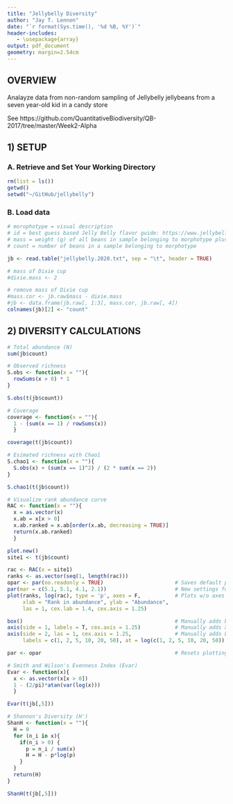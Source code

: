 ```yaml
---
title: "Jellybelly Diversity"
author: "Jay T. Lennon"
date: "`r format(Sys.time(), '%d %B, %Y')`"
header-includes:
   - \usepackage{array}
output: pdf_document
geometry: margin=2.54cm
---
```


## OVERVIEW
Analayze data from non-random sampling of Jellybelly jellybeans from a seven year-old kid in a candy store

See https://github.com/QuantitativeBiodiversity/QB-2017/tree/master/Week2-Alpha

## 1) SETUP

### A. Retrieve and Set Your Working Directory

```r
rm(list = ls())
getwd()
setwd("~/GitHub/jellybelly")
```

### B. Load data

```r
# morophotype = visual description
# id = best guess based Jelly Belly flavor guide: https://www.jellybelly.com/flavor-guides
# mass = weight (g) of all beans in sample belonging to morphotype plus Dixie cup weight
# count = number of beans in a sample belonging to morphotype

jb <- read.table("jellybelly.2020.txt", sep = "\t", header = TRUE)

# mass of Dixie cup
#dixie.mass <- 2

# remove mass of Dixie cup
#mass.cor <- jb.raw$mass - dixie.mass
#jb <- data.frame(jb.raw[, 1:3], mass.cor, jb.raw[, 4])
colnames(jb)[2] <- "count"
```

## 2) DIVERSITY CALCULATIONS

```r
# Total abundance (N)
sum(jb$count)

# Observed richness
S.obs <- function(x = ""){
  rowSums(x > 0) * 1
}

S.obs(t(jb$count))

# Coverage
coverage <- function(x = ""){
  1 - (sum(x == 1) / rowSums(x))
  }

coverage(t(jb$count)) 

# Esimated richness with Chao1
S.chao1 <- function(x = ""){
  S.obs(x) + (sum(x == 1)^2) / (2 * sum(x == 2))
}

S.chao1(t(jb$count))

# Visualize rank abundance curve
RAC <- function(x = ""){
  x = as.vector(x)
  x.ab = x[x > 0]
  x.ab.ranked = x.ab[order(x.ab, decreasing = TRUE)]
  return(x.ab.ranked)
  }

plot.new()
site1 <- t(jb$count)

rac <- RAC(x = site1)
ranks <- as.vector(seq(1, length(rac)))
opar <- par(no.readonly = TRUE)                       # Saves default plot parameters
par(mar = c(5.1, 5.1, 4.1, 2.1))                      # New settings for par
plot(ranks, log(rac), type = 'p', axes = F,           # Plots w/o axes
     xlab = "Rank in abundance", ylab = "Abundance",
     las = 1, cex.lab = 1.4, cex.axis = 1.25)

box()                                                 # Manually adds border
axis(side = 1, labels = T, cex.axis = 1.25)           # Manually adds X-axis
axis(side = 2, las = 1, cex.axis = 1.25,              # Manually adds Log-Scaled Y-axis
     labels = c(1, 2, 5, 10, 20, 50), at = log(c(1, 2, 5, 10, 20, 50)))

par <- opar                                           # Resets plotting parameters

# Smith and Wilson's Evenness Index (Evar)
Evar <- function(x){
  x <- as.vector(x[x > 0])
  1 - (2/pi)*atan(var(log(x)))
  }

Evar(t(jb[,5]))

# Shannon's Diversity (H')
ShanH <- function(x = ""){
  H = 0
  for (n_i in x){
    if(n_i > 0) {
      p = n_i / sum(x)
      H = H - p*log(p) 
    }
  }
  return(H)
}

ShanH(t(jb[,5]))
```


